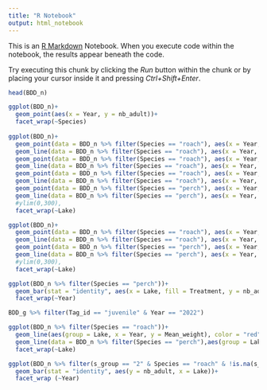 ```yaml
---
title: "R Notebook"
output: html_notebook
---
```


This is an [R Markdown](http://rmarkdown.rstudio.com) Notebook. When you execute code within the notebook, the results appear beneath the code. 

Try executing this chunk by clicking the *Run* button within the chunk or by placing your cursor inside it and pressing *Ctrl+Shift+Enter*. 
```r
head(BDD_n)
```

```r
ggplot(BDD_n)+
  geom_point(aes(x = Year, y = nb_adult))+
  facet_wrap(~Species)
  
ggplot(BDD_n)+
  geom_point(data = BDD_n %>% filter(Species == "roach"), aes(x = Year, y = nb_adult), color = "orange")+
  geom_line(data = BDD_n %>% filter(Species == "roach"), aes(x = Year, y = nb_adult, group = Lake), color = "orange")+
  geom_point(data = BDD_n %>% filter(Species == "roach"), aes(x = Year, y = nb_poisson), color = "green")+
  geom_line(data = BDD_n %>% filter(Species == "roach"), aes(x = Year, y = nb_poisson, group = Lake), color = "green")+
  geom_point(data = BDD_n %>% filter(Species == "roach"), aes(x = Year, y = nb_juv), color = "red")+
  geom_line(data = BDD_n %>% filter(Species == "roach"), aes(x = Year, y = nb_juv, group = Lake), color = "red")+
  geom_point(data = BDD_n %>% filter(Species == "perch"), aes(x = Year, y = nb_adult), color = "blue")+
  geom_line(data = BDD_n %>% filter(Species == "perch"), aes(x = Year, y = nb_adult, group = Lake), color = "blue")+
  #ylim(0,300),
  facet_wrap(~Lake)

ggplot(BDD_n)+
  geom_point(data = BDD_n %>% filter(Species == "roach"), aes(x = Year, y = nb_adult), color = "orange")+
  geom_line(data = BDD_n %>% filter(Species == "roach"), aes(x = Year, y = nb_adult, group = Lake), color = "orange")+
  geom_point(data = BDD_n %>% filter(Species == "perch"), aes(x = Year, y = nb_adult), color = "blue")+
  geom_line(data = BDD_n %>% filter(Species == "perch"), aes(x = Year, y = nb_adult, group = Lake), color = "blue")+
  #ylim(0,300),
  facet_wrap(~Lake)

ggplot(BDD_n %>% filter(Species == "perch"))+
  geom_bar(stat = "identity", aes(x = Lake, fill = Treatment, y = nb_adult))+
  facet_wrap(~Year)
```

```r
BDD_g %>% filter(Tag_id == "juvenile" & Year == "2022")
```

```r
ggplot(BDD_n %>% filter(Species == "roach"))+
  geom_line(aes(group = Lake, x = Year, y = Mean_weight), color = "red")+
  geom_line(data = BDD_n %>% filter(Species == "perch"),aes(group = Lake, x = Year, y = Mean_weight), color = "blue")+
  facet_wrap(~Lake)
```
```r
ggplot(BDD_n %>% filter(s_group == "2" & Species == "roach" & !is.na(s_group)))+
  geom_bar(stat = "identity", aes(y = nb_adult, x = Lake))+
  facet_wrap (~Year)
```


